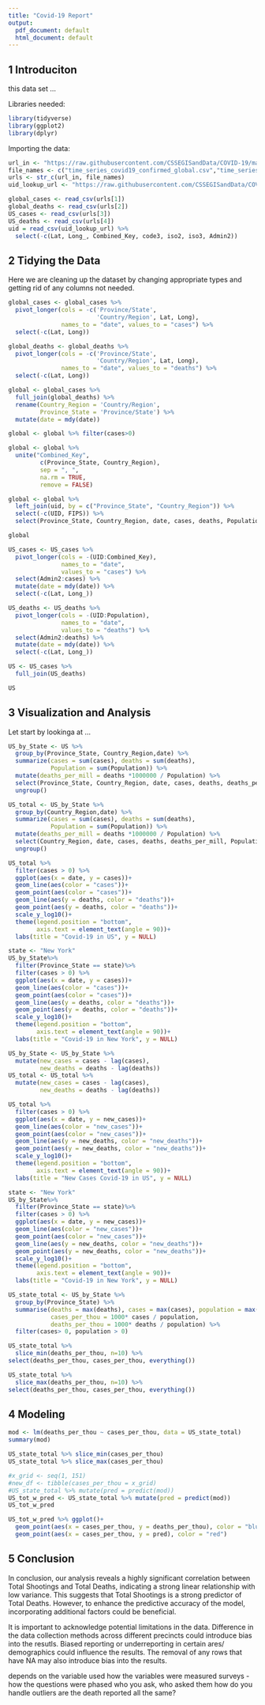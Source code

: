 ---
title: "Covid-19 Report"
output:
  pdf_document: default
  html_document: default
---


## 1 Introduciton

this data set ...

Libraries needed:

```{r library, message= FALSE}
library(tidyverse)
library(ggplot2)
library(dplyr)
```

Importing the data:

```{r ImportData, message= FALSE}

url_in <- "https://raw.githubusercontent.com/CSSEGISandData/COVID-19/master/csse_covid_19_data/csse_covid_19_time_series/"
file_names <- c("time_series_covid19_confirmed_global.csv","time_series_covid19_deaths_global.csv", "time_series_covid19_confirmed_US.csv", "time_series_covid19_deaths_US.csv"  )
urls <- str_c(url_in, file_names)
uid_lookup_url <- "https://raw.githubusercontent.com/CSSEGISandData/COVID-19/master/csse_covid_19_data/UID_ISO_FIPS_LookUp_Table.csv"

global_cases <- read_csv(urls[1])
global_deaths <- read_csv(urls[2])
US_cases <- read_csv(urls[3])
US_deaths <- read_csv(urls[4])
uid = read_csv(uid_lookup_url) %>%
  select(-c(Lat, Long_, Combined_Key, code3, iso2, iso3, Admin2))
```

## 2 Tidying the Data

Here we are cleaning up the dataset by changing appropriate types and getting rid of any columns not needed.

```{r tidy_global data}
global_cases <- global_cases %>% 
  pivot_longer(cols = -c('Province/State',
                         'Country/Region', Lat, Long),
               names_to = "date", values_to = "cases") %>%
  select(-c(Lat, Long))

global_deaths <- global_deaths %>% 
  pivot_longer(cols = -c('Province/State',
                         'Country/Region', Lat, Long),
               names_to = "date", values_to = "deaths") %>%
  select(-c(Lat, Long))

global <- global_cases %>%
  full_join(global_deaths) %>%
  rename(Country_Region = 'Country/Region',
         Province_State = 'Province/State') %>%
  mutate(date = mdy(date))

global <- global %>% filter(cases>0)

global <- global %>%
  unite("Combined_Key",
         c(Province_State, Country_Region),
         sep = ", ",
         na.rm = TRUE,
         remove = FALSE)

global <- global %>%
  left_join(uid, by = c("Province_State", "Country_Region")) %>%
  select(-c(UID, FIPS)) %>%
  select(Province_State, Country_Region, date, cases, deaths, Population, Combined_Key)

global

```

```{r US data}

US_cases <- US_cases %>%
  pivot_longer(cols = -(UID:Combined_Key),
               names_to = "date",
               values_to = "cases") %>%
  select(Admin2:cases) %>%
  mutate(date = mdy(date)) %>%
  select(-c(Lat, Long_))

US_deaths <- US_deaths %>%
  pivot_longer(cols = -(UID:Population),
               names_to = "date",
               values_to = "deaths") %>%
  select(Admin2:deaths) %>%
  mutate(date = mdy(date)) %>%
  select(-c(Lat, Long_))

US <- US_cases %>%
  full_join(US_deaths)

US

```

##  3 Visualization and Analysis

Let start by lookinga at ...

```{r Visualizing_US}
US_by_State <- US %>%
  group_by(Province_State, Country_Region,date) %>%
  summarize(cases = sum(cases), deaths = sum(deaths),
            Population = sum(Population)) %>%
  mutate(deaths_per_mill = deaths *1000000 / Population) %>%
  select(Province_State, Country_Region, date, cases, deaths, deaths_per_mill, Population) %>%
  ungroup()

US_total <- US_by_State %>%
  group_by(Country_Region,date) %>%
  summarize(cases = sum(cases), deaths = sum(deaths),
            Population = sum(Population)) %>%
  mutate(deaths_per_mill = deaths *1000000 / Population) %>%
  select(Country_Region, date, cases, deaths, deaths_per_mill, Population) %>%
  ungroup()

US_total %>%
  filter(cases > 0) %>%
  ggplot(aes(x = date, y = cases))+
  geom_line(aes(color = "cases"))+
  geom_point(aes(color = "cases"))+
  geom_line(aes(y = deaths, color = "deaths"))+
  geom_point(aes(y = deaths, color = "deaths"))+
  scale_y_log10()+
  theme(legend.position = "bottom",
        axis.text = element_text(angle = 90))+
  labs(title = "Covid-19 in US", y = NULL)

```
```{r state Visual}

state <- "New York" 
US_by_State%>%
  filter(Province_State == state)%>%
  filter(cases > 0) %>%
  ggplot(aes(x = date, y = cases))+
  geom_line(aes(color = "cases"))+
  geom_point(aes(color = "cases"))+
  geom_line(aes(y = deaths, color = "deaths"))+
  geom_point(aes(y = deaths, color = "deaths"))+
  scale_y_log10()+
  theme(legend.position = "bottom",
        axis.text = element_text(angle = 90))+
  labs(title = "Covid-19 in New York", y = NULL)

```
```{r New_Cases}

US_by_State <- US_by_State %>%
  mutate(new_cases = cases - lag(cases),
         new_deaths = deaths - lag(deaths))
US_total <- US_total %>%
  mutate(new_cases = cases - lag(cases),
         new_deaths = deaths - lag(deaths))  

```

``` {r NewCasesGraphUS}
US_total %>%
  filter(cases > 0) %>%
  ggplot(aes(x = date, y = new_cases))+
  geom_line(aes(color = "new_cases"))+
  geom_point(aes(color = "new_cases"))+
  geom_line(aes(y = new_deaths, color = "new_deaths"))+
  geom_point(aes(y = new_deaths, color = "new_deaths"))+
  scale_y_log10()+
  theme(legend.position = "bottom",
        axis.text = element_text(angle = 90))+
  labs(title = "New Cases Covid-19 in US", y = NULL)

``` 

``` {r NewCasesGraphState}

state <- "New York" 
US_by_State%>%
  filter(Province_State == state)%>%
  filter(cases > 0) %>%
  ggplot(aes(x = date, y = new_cases))+
  geom_line(aes(color = "new_cases"))+
  geom_point(aes(color = "new_cases"))+
  geom_line(aes(y = new_deaths, color = "new_deaths"))+
  geom_point(aes(y = new_deaths, color = "new_deaths"))+
  scale_y_log10()+
  theme(legend.position = "bottom",
        axis.text = element_text(angle = 90))+
  labs(title = "Covid-19 in New York", y = NULL)

```

```{r State_Comparision}

US_state_total <- US_by_State %>%
  group_by(Province_State) %>%
  summarise(deaths = max(deaths), cases = max(cases), population = max(Population),
            cases_per_thou = 1000* cases / population,
            deaths_per_thou = 1000* deaths / population) %>%
  filter(cases> 0, population > 0)
```

```{r Best_States}
US_state_total %>%
  slice_min(deaths_per_thou, n=10) %>%
select(deaths_per_thou, cases_per_thou, everything())

```

```{r Worse_States}
US_state_total %>%
  slice_max(deaths_per_thou, n=10) %>%
select(deaths_per_thou, cases_per_thou, everything())

```
## 4 Modeling

```{r Modeling}
mod <- lm(deaths_per_thou ~ cases_per_thou, data = US_state_total)
summary(mod)

US_state_total %>% slice_min(cases_per_thou)
US_state_total %>% slice_max(cases_per_thou)

#x_grid <- seq(1, 151)
#new_df <- tibble(cases_per_thou = x_grid)
#US_state_total %>% mutate(pred = predict(mod))
US_tot_w_pred <- US_state_total %>% mutate(pred = predict(mod))
US_tot_w_pred

US_tot_w_pred %>% ggplot()+
  geom_point(aes(x = cases_per_thou, y = deaths_per_thou), color = "blue")+
  geom_point(aes(x = cases_per_thou, y = pred), color = "red")

```

## 5 Conclusion

In conclusion, our analysis reveals a highly significant correlation between Total Shootings and Total Deaths, indicating a strong linear relationship with low variance. This suggests that Total Shootings is a strong predictor of Total Deaths. However, to enhance the predictive accuracy of the model, incorporating additional factors could be beneficial.

It is important to acknowledge potential limitations in the data. Difference in the data collection methods across different precincts could introduce bias into the resutls. Biased reporting or underreporting in certain ares/ demographics could influence the results. The removal of any rows that have NA may also introduce bias into the results.


depends on the variable used 
how the variables were measured
surveys - how the questions were phased
who you ask, who asked them 
how do you handle outliers
are the death reported all the same?



